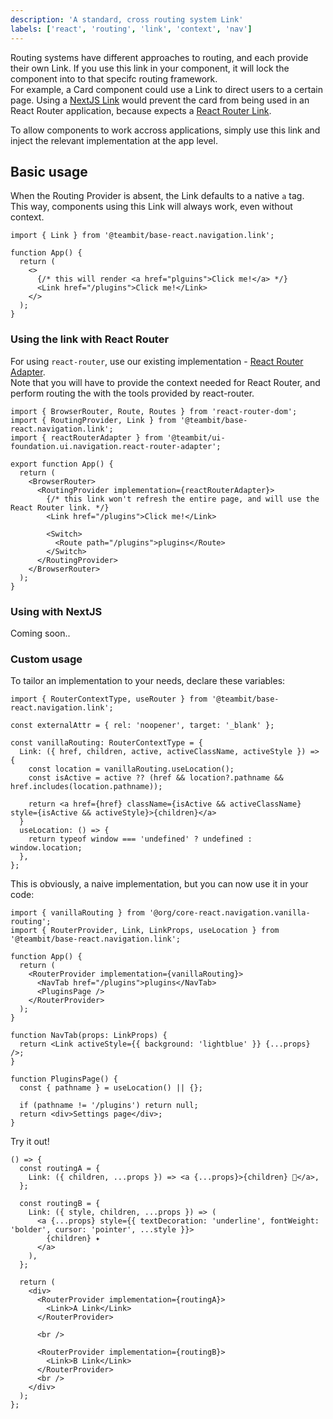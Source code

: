 ```yaml
---
description: 'A standard, cross routing system Link'
labels: ['react', 'routing', 'link', 'context', 'nav']
---
```



Routing systems have different approaches to routing, and each provide their own Link. If you use this link in your component,
it will lock the component into to that specifc routing framework.  
For example, a Card component could use a Link to direct users to a certain page.
Using a [NextJS Link](https://nextjs.org/docs/api-reference/next/link) would prevent the card from being used in an React Router application,
because expects a [React Router Link](https://v5.reactrouter.com/web/api/Link).

To allow components to work accross applications, simply use this link and inject the relevant implementation at the app level.

## Basic usage

When the Routing Provider is absent, the Link defaults to a native `a` tag.  
This way, components using this Link will always work, even without context.

```tsx
import { Link } from '@teambit/base-react.navigation.link';

function App() {
  return (
    <>
      {/* this will render <a href="plguins">Click me!</a> */}
      <Link href="/plugins">Click me!</Link>
    </>
  );
}
```

### Using the link with React Router

For using `react-router`, use our existing implementation - [React Router Adapter](https://bit.dev/teambit/ui-foundation/ui/navigation/react-router/routing-adapter).  
Note that you will have to provide the context needed for React Router, and perform routing the with the tools provided by react-router.

```tsx
import { BrowserRouter, Route, Routes } from 'react-router-dom';
import { RoutingProvider, Link } from '@teambit/base-react.navigation.link';
import { reactRouterAdapter } from '@teambit/ui-foundation.ui.navigation.react-router-adapter';

export function App() {
  return (
    <BrowserRouter>
      <RoutingProvider implementation={reactRouterAdapter}>
        {/* this link won't refresh the entire page, and will use the React Router link. */}
        <Link href="/plugins">Click me!</Link>

        <Switch>
          <Route path="/plugins">plugins</Route>
        </Switch>
      </RoutingProvider>
    </BrowserRouter>
  );
}
```

### Using with NextJS

Coming soon..

### Custom usage

To tailor an implementation to your needs, declare these variables:

```tsx
import { RouterContextType, useRouter } from '@teambit/base-react.navigation.link';

const externalAttr = { rel: 'noopener', target: '_blank' };

const vanillaRouting: RouterContextType = {
  Link: ({ href, children, active, activeClassName, activeStyle }) => {
    const location = vanillaRouting.useLocation();
    const isActive = active ?? (href && location?.pathname && href.includes(location.pathname));

    return <a href={href} className={isActive && activeClassName} style={isActive && activeStyle}>{children}</a>
  }
  useLocation: () => {
    return typeof window === 'undefined' ? undefined : window.location;
  },
};
```

This is obviously, a naive implementation, but you can now use it in your code:

```tsx
import { vanillaRouting } from '@org/core-react.navigation.vanilla-routing';
import { RouterProvider, Link, LinkProps, useLocation } from '@teambit/base-react.navigation.link';

function App() {
  return (
    <RouterProvider implementation={vanillaRouting}>
      <NavTab href="/plugins">plugins</NavTab>
      <PluginsPage />
    </RouterProvider>
  );
}

function NavTab(props: LinkProps) {
  return <Link activeStyle={{ background: 'lightblue' }} {...props} />;
}

function PluginsPage() {
  const { pathname } = useLocation() || {};

  if (pathname != '/plugins') return null;
  return <div>Settings page</div>;
}
```

Try it out!

```tsx live
() => {
  const routingA = {
    Link: ({ children, ...props }) => <a {...props}>{children} 🔗</a>,
  };

  const routingB = {
    Link: ({ style, children, ...props }) => (
      <a {...props} style={{ textDecoration: 'underline', fontWeight: 'bolder', cursor: 'pointer', ...style }}>
        {children} ✦
      </a>
    ),
  };

  return (
    <div>
      <RouterProvider implementation={routingA}>
        <Link>A Link</Link>
      </RouterProvider>

      <br />

      <RouterProvider implementation={routingB}>
        <Link>B Link</Link>
      </RouterProvider>
      <br />
    </div>
  );
};
```

